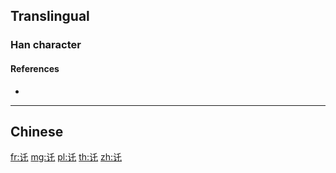 {{character info/new}}
{{also|託}}
==Translingual==

===Han character===
{{Han char|rn=149|rad=讠|as=03|sn=5|four=|canj=IVHP|ids=⿰讠乇}}

====References====
* {{Han ref|kx=1188.181|hdz=63941.111|uh=8BAC}}

----

==Chinese==
{{zh-see|託|v}}

[[fr:讬]]
[[mg:讬]]
[[pl:讬]]
[[th:讬]]
[[zh:讬]]